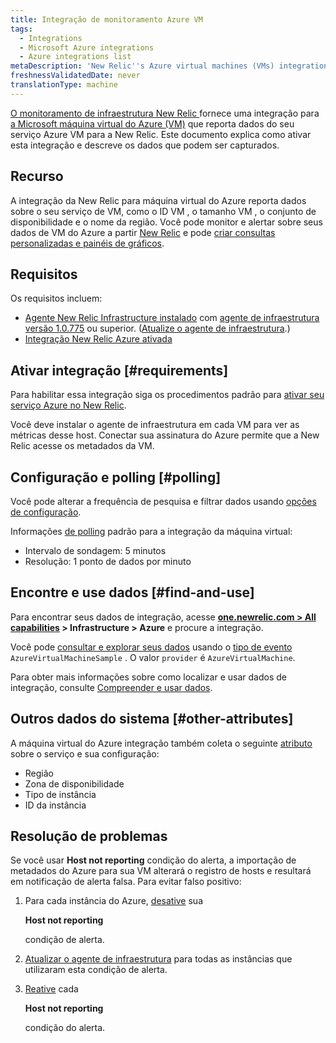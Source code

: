 ```yaml
---
title: Integração de monitoramento Azure VM
tags:
  - Integrations
  - Microsoft Azure integrations
  - Azure integrations list
metaDescription: 'New Relic''s Azure virtual machines (VMs) integration: how to enable it, and what data it reports.'
freshnessValidatedDate: never
translationType: machine
---
```


[O monitoramento de infraestrutura New Relic ](/docs/infrastructure)fornece uma integração para [a Microsoft máquina virtual do Azure (VM)](https://docs.microsoft.com/en-us/azure/virtual-machines/) que reporta dados do seu serviço Azure VM para a New Relic. Este documento explica como ativar esta integração e descreve os dados que podem ser capturados.

## Recurso

A integração da New Relic para máquina virtual do Azure reporta dados sobre o seu serviço de VM, como o ID VM , o tamanho VM , o conjunto de disponibilidade e o nome da região. Você pode monitor e alertar sobre seus dados de VM do Azure a partir [New Relic](/docs/infrastructure) e pode [criar consultas personalizadas e painéis de gráficos](/docs/using-new-relic/data/understand-data/query-new-relic-data).

## Requisitos

Os requisitos incluem:

* [Agente New Relic Infrastructure instalado](/docs/infrastructure/new-relic-infrastructure/installation) com [agente de infraestrutura versão 1.0.775](/docs/release-notes/infrastructure-release-notes/infrastructure-agent-release-notes) ou superior. ([Atualize o agente de infraestrutura](/docs/infrastructure/new-relic-infrastructure/installation/update-infrastructure-agent).)
* [Integração New Relic Azure ativada](/docs/infrastructure/microsoft-azure-integrations/getting-started/activate-azure-integrations)

## Ativar integração [#requirements]

Para habilitar essa integração siga os procedimentos padrão para [ativar seu serviço Azure no New Relic](/docs/infrastructure/microsoft-azure-integrations/getting-started/activate-azure-integrations).

<Callout variant="important">
  Você deve instalar o agente de infraestrutura em cada VM para ver as métricas desse host. Conectar sua assinatura do Azure permite que a New Relic acesse os metadados da VM.
</Callout>

## Configuração e polling [#polling]

Você pode alterar a frequência de pesquisa e filtrar dados usando [opções de configuração](/docs/integrations/new-relic-integrations/getting-started/configure-polling-frequency-data-collection-cloud-integrations).

Informações [de polling](/docs/infrastructure/microsoft-azure-integrations/azure-integrations-list/azure-polling-intervals-infrastructure-integrations) padrão para a integração da máquina virtual:

* Intervalo de sondagem: 5 minutos
* Resolução: 1 ponto de dados por minuto

## Encontre e use dados [#find-and-use]

Para encontrar seus dados de integração, acesse <DNT>**[one.newrelic.com > All capabilities](https://one.newrelic.com/all-capabilities) > Infrastructure > Azure**</DNT> e procure a integração.

Você pode [consultar e explorar seus dados](/docs/using-new-relic/data/understand-data/query-new-relic-data) usando o [tipo de evento](/docs/data-apis/understand-data/new-relic-data-types/#event-data) `AzureVirtualMachineSample` . O valor `provider` é `AzureVirtualMachine`.

Para obter mais informações sobre como localizar e usar dados de integração, consulte [Compreender e usar dados](/docs/infrastructure/integrations/find-use-infrastructure-integration-data).

## Outros dados do sistema [#other-attributes]

A máquina virtual do Azure integração também coleta o seguinte [atributo](/docs/accounts-partnerships/education/getting-started-new-relic/glossary#attribute) sobre o serviço e sua configuração:

* Região
* Zona de disponibilidade
* Tipo de instância
* ID da instância

## Resolução de problemas

Se você usar <DNT>**Host not reporting**</DNT> condição do alerta, a importação de metadados do Azure para sua VM alterará o registro de hosts e resultará em notificação de alerta falsa. Para evitar falso positivo:

1. Para cada instância do Azure, [desative](/docs/infrastructure/new-relic-infrastructure/infrastructure-alert-conditions/infrastructure-alerts-add-edit-or-view-host-alert-information#maintain-alerts) sua

   <DNT>**Host not reporting**</DNT>

   condição de alerta.

2. [Atualizar o agente de infraestrutura](/docs/infrastructure/new-relic-infrastructure/installation/update-infrastructure-agent) para todas as instâncias que utilizaram esta condição de alerta.

3. [Reative](/docs/infrastructure/new-relic-infrastructure/infrastructure-alert-conditions/infrastructure-alerts-add-edit-or-view-host-alert-information#maintain-alerts) cada

   <DNT>**Host not reporting**</DNT>

   condição do alerta.
